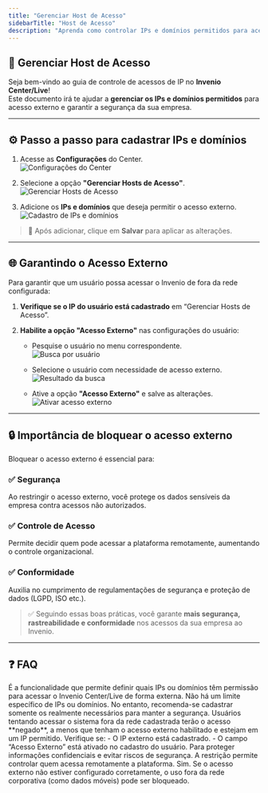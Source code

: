 ```yaml
---
title: "Gerenciar Host de Acesso"
sidebarTitle: "Host de Acesso"
description: "Aprenda como controlar IPs e domínios permitidos para acesso externo no Invenio Center/Live, garantindo segurança e conformidade."
---
```


## 🔐 Gerenciar Host de Acesso

Seja bem-vindo ao guia de controle de acessos de IP no **Invenio Center/Live**!  
Este documento irá te ajudar a **gerenciar os IPs e domínios permitidos** para acesso externo e garantir a segurança da sua empresa.

---

## ⚙️ Passo a passo para cadastrar IPs e domínios

1. Acesse as **Configurações** do Center.  
   ![Configurações do Center](/imagem1)

2. Selecione a opção **"Gerenciar Hosts de Acesso"**.  
   ![Gerenciar Hosts de Acesso](/imagem2)

3. Adicione os **IPs e domínios** que deseja permitir o acesso externo.  
   ![Cadastro de IPs e domínios](/imagem3)

> 💾 Após adicionar, clique em **Salvar** para aplicar as alterações.

---

## 🌐 Garantindo o Acesso Externo

Para garantir que um usuário possa acessar o Invenio de fora da rede configurada:

1. **Verifique se o IP do usuário está cadastrado** em “Gerenciar Hosts de Acesso”.

2. **Habilite a opção "Acesso Externo"** nas configurações do usuário:

   - Pesquise o usuário no menu correspondente.  
     ![Busca por usuário](/imagem5)
   
   - Selecione o usuário com necessidade de acesso externo.  
     ![Resultado da busca](/imagem6)
   
   - Ative a opção **"Acesso Externo"** e salve as alterações.  
     ![Ativar acesso externo](/imagem7)

---

## 🔒 Importância de bloquear o acesso externo

Bloquear o acesso externo é essencial para:

### ✅ Segurança  
Ao restringir o acesso externo, você protege os dados sensíveis da empresa contra acessos não autorizados.

### ✅ Controle de Acesso  
Permite decidir quem pode acessar a plataforma remotamente, aumentando o controle organizacional.

### ✅ Conformidade  
Auxilia no cumprimento de regulamentações de segurança e proteção de dados (LGPD, ISO etc.).

> ✅ Seguindo essas boas práticas, você garante **mais segurança, rastreabilidade e conformidade** nos acessos da sua empresa ao Invenio.

---

## ❓ FAQ

<AccordionGroup>
  <Accordion title="O que é o 'Gerenciar Hosts de Acesso'?">
    É a funcionalidade que permite definir quais IPs ou domínios têm permissão para acessar o Invenio Center/Live de forma externa.
  </Accordion>

  <Accordion title="Quantos IPs posso cadastrar?">
    Não há um limite específico de IPs ou domínios. No entanto, recomenda-se cadastrar somente os realmente necessários para manter a segurança.
  </Accordion>

  <Accordion title="O que acontece se um IP não estiver cadastrado?">
    Usuários tentando acessar o sistema fora da rede cadastrada terão o acesso **negado**, a menos que tenham o acesso externo habilitado e estejam em um IP permitido.
  </Accordion>

  <Accordion title="Como sei se um usuário pode acessar de fora da empresa?">
    Verifique se:
    - O IP externo está cadastrado.
    - O campo “Acesso Externo” está ativado no cadastro do usuário.
  </Accordion>

  <Accordion title="Por que devo bloquear o acesso externo?">
    Para proteger informações confidenciais e evitar riscos de segurança. A restrição permite controlar quem acessa remotamente a plataforma.
  </Accordion>

  <Accordion title="Essa configuração afeta o acesso via celular?">
    Sim. Se o acesso externo não estiver configurado corretamente, o uso fora da rede corporativa (como dados móveis) pode ser bloqueado.
  </Accordion>
</AccordionGroup>


